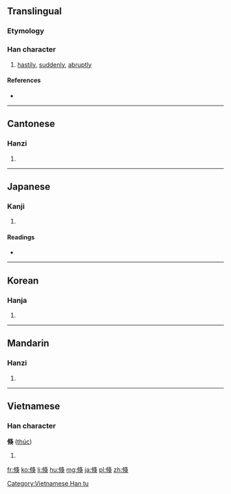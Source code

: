 ==Translingual==

===Etymology===
{{Han compound|攸|犬|ls=psc}}

===Han character===
{{Han char|rn=9|rad=人|as=08|sn=10|four=27234|canj=人中竹大 (OLHK), 人中人大 (OLOK), X人中人大 (XOLOK)|ids=⿸攸犬}}

# [[hastily]], [[suddenly]], [[abruptly]]

====References====
* {{Han ref|kx=0107.220|dkj=00762|dj=0229.020|hdz=10175.060|uh=500F|ud=20495|bh=B0BF|bd=45247}}

----

==Cantonese==

===Hanzi===
{{yue-hanzi|jyut=|y=suk1}}

# {{defn|lang=yue|sort=人08}}

----

==Japanese==

===Kanji===
{{ja-kanji|grade=|rs=人08}}

# {{defn|lang=ja|sort=人08}}

====Readings====
* {{ja-readings|on=[[しゅく]] (shuku)|kun=[[たちまち]] (tachimachi)}}

----

==Korean==

===Hanja===
{{ko-hanja|hangeul=[[숙]]|rv=suk|mr=suk}}

# {{defn|lang=ko|sort=人08}}

----

==Mandarin==

===Hanzi===
{{cmn-hanzi|pin=[[shū]] ([[shu1]])|wg=shu<sup>1</sup>}}

# {{defn|lang=cmn|sort=人08}}

----

==Vietnamese==

===Han character===
'''倏''' ([[thúc]])

# {{defn|lang=vi}}

[[Category:Vietnamese Han tu]]

[[fr:倏]]
[[ko:倏]]
[[li:倏]]
[[hu:倏]]
[[mg:倏]]
[[ja:倏]]
[[pl:倏]]
[[zh:倏]]
